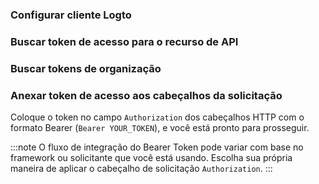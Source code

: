 

<ApiResourcesDescription />

### Configurar cliente Logto

<ConfigApiResources />

### Buscar token de acesso para o recurso de API

<FetchAccessTokenForApiResources />

### Buscar tokens de organização

<FetchOrganizationTokenForUser />

### Anexar token de acesso aos cabeçalhos da solicitação

Coloque o token no campo `Authorization` dos cabeçalhos HTTP com o formato Bearer (`Bearer YOUR_TOKEN`), e você está pronto para prosseguir.

:::note
O fluxo de integração do Bearer Token pode variar com base no framework ou solicitante que você está usando. Escolha sua própria maneira de aplicar o cabeçalho de solicitação `Authorization`.
:::
